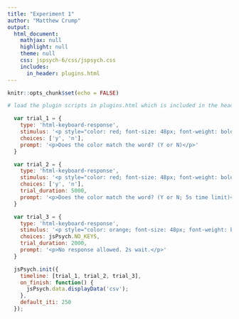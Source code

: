 ```yaml
---
title: "Experiment 1"
author: "Matthew Crump"
output:
  html_document:
    mathjax: null
    highlight: null
    theme: null
    css: jspsych-6/css/jspsych.css
    includes:
      in_header: plugins.html
---
```


```r
knitr::opts_chunk$set(echo = FALSE)
```

```r
# load the plugin scripts in plugins.html which is included in the header.
```


```js
  var trial_1 = {
    type: 'html-keyboard-response',
    stimulus: '<p style="color: red; font-size: 48px; font-weight: bold;">GREEN</p>',
    choices: ['y', 'n'],
    prompt: '<p>Does the color match the word? (Y or N)</p>'
  }

  var trial_2 = {
    type: 'html-keyboard-response',
    stimulus: '<p style="color: red; font-size: 48px; font-weight: bold;">RED</p>',
    choices: ['y', 'n'],
    trial_duration: 5000,
    prompt: '<p>Does the color match the word? (Y or N; 5s time limit)</p>'
  }

  var trial_3 = {
    type: 'html-keyboard-response',
    stimulus: '<p style="color: orange; font-size: 48px; font-weight: bold;">BLUE</p>',
    choices: jsPsych.NO_KEYS,
    trial_duration: 2000,
    prompt: '<p>No response allowed. 2s wait.</p>'
  }

  jsPsych.init({
    timeline: [trial_1, trial_2, trial_3],
    on_finish: function() {
      jsPsych.data.displayData('csv');
    },
    default_iti: 250
  });
```

